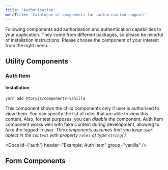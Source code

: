 ```yaml
---
title: 'Authorisation'
metaTitle: 'Catalogue of components for authorisation support'
---
```



Following components add authorisation and authentication capabilities to your application.
They come from different packages, so please be mindful of installation instructions.
Please choose the component of your interest from the right menu.

<h2 className="ui header">
  <i className="cogs icon"></i>
  <div className="content">
    Utility Components
  </div>
</h2>

### Auth Item

#### Installation

```bash
yarn add @toryjs/components-vanilla
```

This component shows the child components only if user is authorised to view them. 
You can specify the list of roles that are able to view this content. 
Also, for test purposes, you can *disable* the component. Auth Item component 
works well with fake Context during development, allowing to fake the logged in user. 
*This components assumes that you keep `user` object in the `Context` with property `roles` of type `string[]`*.

<Docs id={'auth'} header="Example: Auth Item" group="vanilla" />

<Props name="AuthItem" />

<h2 className="ui header">
  <i className="wpforms icon"></i>
  <div className="content">
    Form Components
  </div>
</h2>






